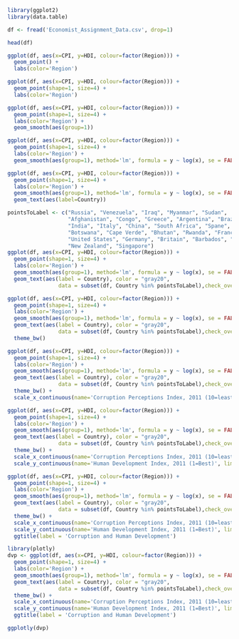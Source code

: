 ```r
library(ggplot2)
library(data.table)

```

```r
df <- fread('Economist_Assignment_Data.csv', drop=1)

head(df)
```


```r
ggplot(df, aes(x=CPI, y=HDI, colour=factor(Region))) +
  geom_point() +
  labs(color='Region')
```

```r
ggplot(df, aes(x=CPI, y=HDI, colour=factor(Region))) +
  geom_point(shape=1, size=4) +
  labs(color='Region')
```


```r
ggplot(df, aes(x=CPI, y=HDI, colour=factor(Region))) +
  geom_point(shape=1, size=4) +
  labs(color='Region') +
  geom_smooth(aes(group=1))
```


```r
ggplot(df, aes(x=CPI, y=HDI, colour=factor(Region))) +
  geom_point(shape=1, size=4) +
  labs(color='Region') +
  geom_smooth(aes(group=1), method='lm', formula = y ~ log(x), se = FALSE, color = 'red')
```


```r
ggplot(df, aes(x=CPI, y=HDI, colour=factor(Region))) +
  geom_point(shape=1, size=4) +
  labs(color='Region') +
  geom_smooth(aes(group=1), method='lm', formula = y ~ log(x), se = FALSE, color = 'red') + 
  geom_text(aes(label=Country))
```


```r
pointsToLabel <- c("Russia", "Venezuela", "Iraq", "Myanmar", "Sudan",
                   "Afghanistan", "Congo", "Greece", "Argentina", "Brazil",
                   "India", "Italy", "China", "South Africa", "Spane",
                   "Botswana", "Cape Verde", "Bhutan", "Rwanda", "France",
                   "United States", "Germany", "Britain", "Barbados", "Norway", "Japan",
                   "New Zealand", "Singapore")
ggplot(df, aes(x=CPI, y=HDI, colour=factor(Region))) +
  geom_point(shape=1, size=4) +
  labs(color='Region') +
  geom_smooth(aes(group=1), method='lm', formula = y ~ log(x), se = FALSE, color = 'red') + 
  geom_text(aes(label = Country), color = "gray20", 
                data = subset(df, Country %in% pointsToLabel),check_overlap = TRUE)
```


```r
ggplot(df, aes(x=CPI, y=HDI, colour=factor(Region))) +
  geom_point(shape=1, size=4) +
  labs(color='Region') +
  geom_smooth(aes(group=1), method='lm', formula = y ~ log(x), se = FALSE, color = 'red') + 
  geom_text(aes(label = Country), color = "gray20", 
                data = subset(df, Country %in% pointsToLabel),check_overlap = TRUE) +
  theme_bw()
```


```r
ggplot(df, aes(x=CPI, y=HDI, colour=factor(Region))) +
  geom_point(shape=1, size=4) +
  labs(color='Region') +
  geom_smooth(aes(group=1), method='lm', formula = y ~ log(x), se = FALSE, color = 'red') + 
  geom_text(aes(label = Country), color = "gray20", 
                data = subset(df, Country %in% pointsToLabel),check_overlap = TRUE) +
  theme_bw() +
  scale_x_continuous(name='Corruption Perceptions Index, 2011 (10=least corrupt)', limits=c(1,10), breaks=1:10)
```


```r
ggplot(df, aes(x=CPI, y=HDI, colour=factor(Region))) +
  geom_point(shape=1, size=4) +
  labs(color='Region') +
  geom_smooth(aes(group=1), method='lm', formula = y ~ log(x), se = FALSE, color = 'red') + 
  geom_text(aes(label = Country), color = "gray20", 
                data = subset(df, Country %in% pointsToLabel),check_overlap = TRUE) +
  theme_bw() +
  scale_x_continuous(name='Corruption Perceptions Index, 2011 (10=least corrupt)', limits=c(1,10), breaks=1:10) +
  scale_y_continuous(name='Human Development Index, 2011 (1=Best)', limits=c(0.2,1), breaks=c(0.2,0.4,0.6,0.8,1))
```

```r
ggplot(df, aes(x=CPI, y=HDI, colour=factor(Region))) +
  geom_point(shape=1, size=4) +
  labs(color='Region') +
  geom_smooth(aes(group=1), method='lm', formula = y ~ log(x), se = FALSE, color = 'red') + 
  geom_text(aes(label = Country), color = "gray20", 
                data = subset(df, Country %in% pointsToLabel),check_overlap = TRUE) +
  theme_bw() +
  scale_x_continuous(name='Corruption Perceptions Index, 2011 (10=least corrupt)', limits=c(1,10), breaks=1:10) +
  scale_y_continuous(name='Human Development Index, 2011 (1=Best)', limits=c(0.2,1), breaks=c(0.2,0.4,0.6,0.8,1)) +
  ggtitle(label = 'Corruption and Human Development')
```


```r
library(plotly)
dvp <- ggplot(df, aes(x=CPI, y=HDI, colour=factor(Region))) +
  geom_point(shape=1, size=4) +
  labs(color='Region') +
  geom_smooth(aes(group=1), method='lm', formula = y ~ log(x), se = FALSE, color = 'red') + 
  geom_text(aes(label = Country), color = "gray20", 
                data = subset(df, Country %in% pointsToLabel),check_overlap = TRUE) +
  theme_bw() +
  scale_x_continuous(name='Corruption Perceptions Index, 2011 (10=least corrupt)', limits=c(1,10), breaks=1:10) +
  scale_y_continuous(name='Human Development Index, 2011 (1=Best)', limits=c(0.2,1), breaks=c(0.2,0.4,0.6,0.8,1)) +
  ggtitle(label = 'Corruption and Human Development')

ggplotly(dvp)

```













